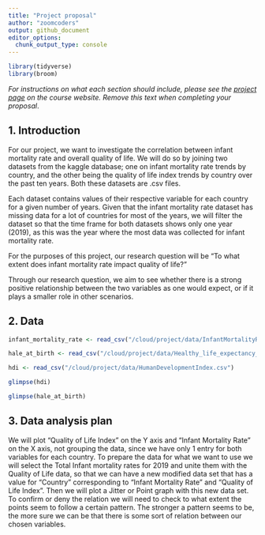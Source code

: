 ```yaml
---
title: "Project proposal"
author: "zoomcoders"
output: github_document
editor_options: 
  chunk_output_type: console
---
```


```r
library(tidyverse)
library(broom)
```

*For instructions on what each section should include, please see the [project page](https://idsed.digital/assessments/project/#proposal) on the course website. Remove this text when completing your proposal*.

## 1. Introduction

For our project, we want to investigate the correlation between infant mortality rate and overall quality of life. We will do so by joining two datasets from the kaggle database; one on infant mortality rate trends by country, and the other being the quality of life index trends by country over the past ten years. Both these datasets are .csv files. 

Each dataset contains values of their respective variable for each country for a given number of years. Given that the infant mortality rate dataset has missing data for a lot of countries for most of the years, we will filter the dataset so that the time frame for both datasets shows only one year (2019), as this was the year where the most data was collected for infant mortality rate.

For the purposes of this project, our research question will be "To what extent does infant mortality rate impact quality of life?"

Through our research question, we aim to see whether there is a strong positive relationship between the two variables as one would expect, or if it plays a smaller role in other scenarios.

## 2. Data
```r

infant_mortality_rate <- read_csv("/cloud/project/data/InfantMortalityRate.csv")

hale_at_birth <- read_csv("/cloud/project/data/Healthy_life_expectancy_at_birth.csv")

hdi <- read_csv("/cloud/project/data/HumanDevelopmentIndex.csv")

glimpse(hdi)

glimpse(hale_at_birth)
```




## 3. Data analysis plan

We will plot "Quality of Life Index" on the Y axis and "Infant Mortality Rate" on the X axis, not grouping the data, since we have only 1 entry for both variables for each country. To prepare the data for what we want to use we will select the Total Infant mortality rates for 2019 and unite them with the Quality of Life data, so that we can have a new modified data set that has a value for "Country" corresponding to "Infant Mortality Rate" and "Quality of Life Index". Then we will plot a Jitter or Point graph with this new data set. To confirm or deny the relation we will need to check to what extent the points seem to follow a certain pattern. The stronger a pattern seems to be, the more sure we can be that there is some sort of relation between our chosen variables.
